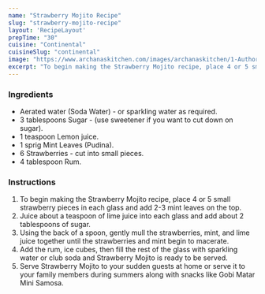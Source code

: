 ---
name: "Strawberry Mojito Recipe"
slug: "strawberry-mojito-recipe"
layout: 'RecipeLayout'
prepTime: "30"
cuisine: "Continental"
cuisineSlug: "continental"
image: "https://www.archanaskitchen.com/images/archanaskitchen/1-Author/Aish/Strawberry_Mojito_original_cropped_1600.jpg"
excerpt: "To begin making the Strawberry Mojito recipe, place 4 or 5 small strawberry pieces in each glass and add 2-3 mint leaves on the top"
---

### Ingredients

- Aerated water (Soda Water) - or sparkling water as required.
- 3 tablespoons Sugar - (use sweetener if you want to cut down on sugar).
- 1 teaspoon Lemon juice.
- 1 sprig Mint Leaves (Pudina).
- 6 Strawberries - cut into small pieces.
- 4 tablespoon Rum.

### Instructions

1. To begin making the Strawberry Mojito recipe, place 4 or 5 small strawberry pieces in each glass and add 2-3 mint leaves on the top.
1. Juice about a teaspoon of lime juice into each glass and add about 2 tablespoons of sugar.
1. Using the back of a spoon, gently mull the strawberries, mint, and lime juice together until the strawberries and mint begin to macerate.
1. Add the rum, ice cubes, then fill the rest of the glass with sparkling water or club soda and Strawberry Mojito is ready to be served.
1. Serve Strawberry Mojito to your sudden guests at home or serve it to your family members during summers along with snacks like Gobi Matar Mini Samosa.
